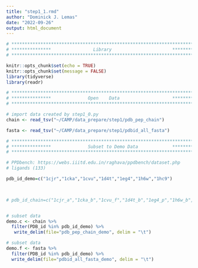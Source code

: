 ```yaml
---
title: "step1_1.rmd"
author: "Dominick J. Lemas"
date: "2022-09-26"
output: html_document
---
```


```r

# **************************************************************************** #
# ***************                Library                       *************** #
# **************************************************************************** #

knitr::opts_chunk$set(echo = TRUE)
knitr::opts_chunk$set(message = FALSE)
library(tidyverse)
library(readr)
```

```r

# **************************************************************************** #
# ***************              Open    Data                    *************** #
# **************************************************************************** #

# import data created by step1_0.py
chain <- read_tsv("~/CAMP/data_prepare/step1/pdb_pep_chain")

fasta <- read_tsv("~/CAMP/data_prepare/step1/pdbid_all_fasta")


```

```r

# **************************************************************************** #
# ***************              Subset to Demo Data             *************** #
# **************************************************************************** #

# PPDbench: https://webs.iiitd.edu.in/raghava/ppdbench/dataset.php
# ligands (133)

pdb_id_demo=c("1cjr","1cka","1cvu","1d4t","1eg4","1h6w","1hc9")
              


# pdb_id_chain=c("1cjr_a","1cka_b","1cvu_f","1d4t_b","1eg4_p","1h6w_b","1hc9_c")


# subset data
demo.c <- chain %>%
  filter(PDB_id %in% pdb_id_demo) %>%
   write_delim(file="pdb_pep_chain_demo", delim = "\t")

# subset data
demo.f <- fasta %>%
  filter(PDB_id %in% pdb_id_demo) %>%
  write_delim(file="pdbid_all_fasta_demo", delim = "\t")



```

